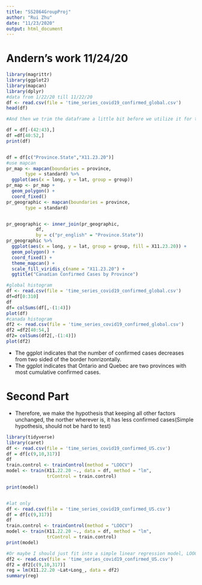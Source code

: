 ---
title: "SS2864GroupProj"
author: "Rui Zhu"
date: "11/23/2020"
output: html_document
---

\newpage
# Andern's work 11/24/20
```{r}
library(magrittr) 
library(ggplot2)
library(mapcan)
library(dplyr)
#data from 1/22/20 till 11/22/20
df <- read.csv(file = 'time_series_covid19_confirmed_global.csv')
head(df)

#And then we trim the dataframe a little bit before we utilize it for the first task 

df = df[-(42:43),]
df =df[40:52,]
print(df)


df = df[c("Province.State","X11.23.20")]
#use mapcan
pr_map <- mapcan(boundaries = province,
       type = standard) %>%
  ggplot(aes(x = long, y = lat, group = group))
pr_map <- pr_map +
  geom_polygon() +
  coord_fixed()
pr_geographic <- mapcan(boundaries = province,
       type = standard)


pr_geographic <- inner_join(pr_geographic, 
           df, 
           by = c("pr_english" = "Province.State"))
pr_geographic %>%
  ggplot(aes(x = long, y = lat, group = group, fill = X11.23.20)) +
  geom_polygon() +
  coord_fixed() +
  theme_mapcan() +
  scale_fill_viridis_c(name = "X11.23.20") +
  ggtitle("Canadian Confirmed Cases by Province")

#global histogram 
df <- read.csv(file = 'time_series_covid19_confirmed_global.csv')
df=df[0:310]
df
df= colSums(df[,-(1:4)])
plot(df)
#canada histogram
df2 <- read.csv(file = 'time_series_covid19_confirmed_global.csv')
df2 =df2[40:54,]
df2= colSums(df2[,-(1:4)])
plot(df2)
```
  * The ggplot indicates that the number of confirmed cases decreases from two sided of the border honrizontally.  
  * The ggplot indicates that Ontario and Quebec are two provinces with most cumulative confirmed cases.
  

\newpage
# Second Part
  * Therefore, we make the hypothesis that keeping all other factors unchanged, the norther wherever is, it has less confirmed cases(Simple hypothesis, should not be hard to test)
```{r}
library(tidyverse)
library(caret)
df <- read.csv(file = 'time_series_covid19_confirmed_US.csv')
df = df[c(9,10,317)]
df
train.control <- trainControl(method = "LOOCV")
model <- train(X11.22.20 ~., data = df, method = "lm",
               trControl = train.control)

print(model)


#lat only
df <- read.csv(file = 'time_series_covid19_confirmed_US.csv')
df = df[c(9,317)]
df
train.control <- trainControl(method = "LOOCV")
model <- train(X11.22.20 ~., data = df, method = "lm",
               trControl = train.control)
print(model)

#Or maybe I should just fit into a simple linear regression model, LOOCV might be way too strict
df2 <- read.csv(file = 'time_series_covid19_confirmed_US.csv')
df2 = df2[c(9,10,317)]
reg = lm(X11.22.20 ~Lat+Long_, data = df2)
summary(reg)
```
  
  
  
  
  
  
  
  
  
  
  
  
  
  
  
  
  
  